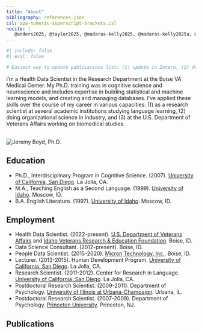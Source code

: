 ```yaml
---
title: "About"
bibliography: references.json
csl: apa-numeric-superscript-brackets.csl
nocite: |
   @anders2025, @taylor2025, @madaras-kelly2025, @madaras-kelly2025a, @doucette2025, @goldberg2015, @boyd2014, @scudder2014a, @boyd2012b, @boyd2012, @wonnacott2012, @johnson2012, @boyd2011, @boyd2009a, @boyd2009, @boyd2006
---
```


```r
#| include: false
#| eval: false

# Easiest way to update publications list: (1) update in Zotero, (2) delete references.json, (3) Use Insert > Citation to add citations in the order given under nocite in YAML, (4) remove in-text citations, (5) knit.

```

I'm a Health Data Scientist in the Research Department at the Boise VA Medical Center. My Ph.D. training was in cognitive science and neuroscience and includes expertise in building statistical and machine learning models, and creating and managing databases. I've applied these skills over the course of my career in various capacities: (1) as a research scientist at several academic institutions studying language learning, (2) doing organizational science in industry, and (3) at the U.S. Department of Veterans Affairs working on biomedical studies.

<br> ![Jeremy Boyd, Ph.D.](home_image.png){fig-align="left"} <br>

## Education

-   Ph.D., Interdisciplinary Program in Cognitive Science. (2007). [University of California, San Diego](https://ucsd.edu/). La Jolla, CA.
-   M.A., Teaching English as a Second Language. (1999). [University of Idaho](https://www.uidaho.edu/). Moscow, ID.
-   B.A. English Literature. (1997). [University of Idaho](https://www.uidaho.edu/). Moscow, ID.

## Employment

-   Health Data Scientist. (2022-present). [U.S. Department of Veterans Affairs](https://www.va.gov/) and [Idaho Veterans Research & Education Foundation](https://ivref.org/). Boise, ID.
-   Data Science Consultant. (2012-present). Boise, ID.
-   People Data Scientist. (2015-2020). [Micron Technology, Inc.](https://www.micron.com/). Boise, ID.
-   Lecturer. (2013-2015). Human Development Program. [University of California, San Diego](https://ucsd.edu/). La Jolla, CA.
-   Research Scientist. (2011-2012). Center for Research in Language. [University of California, San Diego](https://ucsd.edu/). La Jolla, CA.
-   Postdoctoral Research Scientist. (2009-2011). Department of Psychology. [University of Illinois at Urbana-Champaign](https://illinois.edu/). Urbana, IL.
-   Postdoctoral Research Scientist. (2007-2009). Department of Psychology. [Princeton University](https://www.princeton.edu/). Princeton, NJ.

## Publications

::: {#refs}
:::
